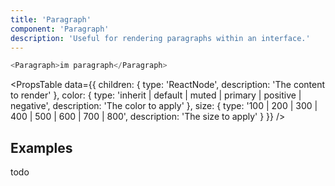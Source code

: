 ```yaml
---
title: 'Paragraph'
component: 'Paragraph'
description: 'Useful for rendering paragraphs within an interface.'
---
```


```js live
<Paragraph>im paragraph</Paragraph>
```

<PropsTable
  data={{
    children: {
      type: 'ReactNode',
      description: 'The content to render'
    },
    color: {
      type: 'inherit | default | muted | primary | positive | negative',
      description: 'The color to apply'
    },
    size: {
      type: '100 | 200 | 300 | 400 | 500 | 600 | 700 | 800',
      description: 'The size to apply'
    }
  }}
/>

## Examples

todo
